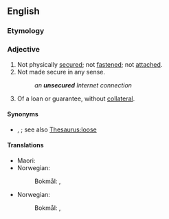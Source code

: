 ==English==

===Etymology===
{{prefix|en|un|secured}}

===Adjective===
{{en-adj|-}}

# Not physically [[secured]]; not [[fastened]]; not [[attached]].
# Not made secure in any sense.
#: ''an '''unsecured''' Internet connection''
# Of a loan or guarantee, without [[collateral]].

====Synonyms====
* {{sense|not secured}} {{l|en|free}}, {{l|en|loose}}; see also [[Thesaurus:loose]]

====Translations====
{{trans-top|not secured}}
* Maori: {{t|mi|mātangatanga}}
* Norwegian:
*: Bokmål: {{t|nb|usikret}}, {{t|nb|usikra}}
{{trans-mid}}
{{trans-bottom}}

{{trans-top|without collateral}}
* Norwegian:
*: Bokmål: {{t|nb|usikret}}, {{t|nb|usikra}}
{{trans-mid}}
{{trans-bottom}}